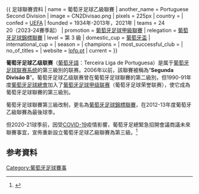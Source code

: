 {{ 足球聯賽資料
| name                 = 葡萄牙足球乙級聯賽
| another_name         = Portuguese Second Division
| image                = CN2Divisao.png
| pixels               = 225px
| country              = {{POR}}
| confed               = [[UEFA|UEFA]]
| founded              = 1934年-2013年，2021年
| teams                = 24<br>20（2023-24賽季起）
| promotion            = [[葡萄牙足球甲級聯賽|葡萄牙足球甲級聯賽]]
| relegation           = [[葡萄牙足球錦標聯賽|葡萄牙足球錦標聯賽]]
| level                = 第 3 級
| domestic_cup         = [[葡萄牙盃|葡萄牙盃]]
| international_cup    = 
| season               = 
| champions            = 
| most_successful_club = 
| no_of_titles         = 
| website              = [http://www.lpfp.pt/ lpfp.pt]
| current              = 
}}

'''葡萄牙足球乙级联赛'''（[[葡萄牙語|葡萄牙語]]：Terceira Liga de Portuguesa）是属于[[葡萄牙足球联赛系统|葡萄牙足球联赛系统]]的第三級別的联赛。2006年以前，該聯賽被稱為“'''Segunda Divisão B'''”。葡萄牙足球乙级联赛曾在葡萄牙足球聯賽的第二級別，但1990-91年度[[葡萄牙足球總會|葡萄牙足球總會]]加入了[[葡萄牙足球甲级联赛|葡萄牙足球甲级联赛]]（葡萄牙足球荣誉联赛），使它成為葡萄牙足球聯賽的第三級別。

葡萄牙足球聯賽第三級改制，更名為[[葡萄牙足球錦標聯賽|葡萄牙足球錦標聯賽]]，在2012-13年度葡萄牙乙級聯賽為最後球季。

但2020-21球季前，因受[[COVID-19|COVID-19]]疫情影響，葡萄牙足總緊急招開會議商議未來聯賽事宜，宣佈重新設立葡萄牙足球乙級聯賽為第三級。<ref>{{cite web |title=Plano de reestruturação para o terceiro escalão|url=https://www.fpf.pt/News/Todas-as-not%C3%ADcias/Not%C3%ADcia/news/26800 |accessdate=2020年5月6日}}</ref>

==参考資料==


[[Category:葡萄牙足球賽事|Category:葡萄牙足球賽事]]